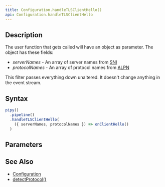 ```yaml
---
title: Configuration.handleTLSClientHello()
api: Configuration.handleTLSClientHello
---
```


## Description

<Summary/>

<FilterDiagram
  name="handleTLSClientHello"
  input="Event"
  output="Event"
/>

The user function that gets called will have an object as parameter. The object has these fields:

- _serverNames_ - An array of server names from [SNI](https://www.rfc-editor.org/rfc/rfc6066#section-3)
- _protocolNames_ - An array of protocol names from [ALPN](https://www.rfc-editor.org/rfc/rfc7301)

This filter passes everything down unaltered. It doesn't change anything in the event stream.

## Syntax

``` js
pipy()
  .pipeline()
  .handleTLSClientHello(
    ({ serverNames, protocolNames }) => onClientHello()
  )
```

## Parameters

<Parameters/>

## See Also

* [Configuration](/reference/api/Configuration)
* [detectProtocol()](/reference/api/Configuration/detectProtocol)
